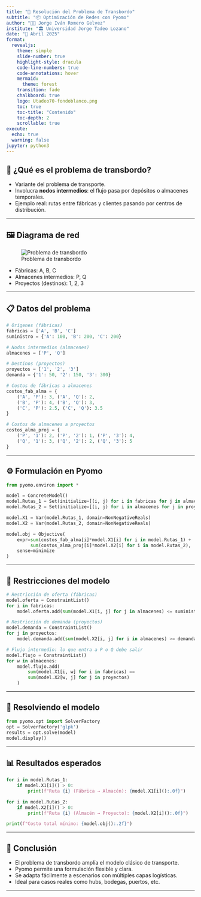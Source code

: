 ```yaml
---
title: "🔁 Resolución del Problema de Transbordo"
subtitle: "📦 Optimización de Redes con Pyomo"
author: "👨‍🏫 Jorge Iván Romero Gelvez"
institute: "🏛️ Universidad Jorge Tadeo Lozano"
date: "📅 Abril 2025"
format:
  revealjs:
    theme: simple
    slide-number: true
    highlight-style: dracula
    code-line-numbers: true
    code-annotations: hover
    mermaid:
      theme: forest
    transition: fade
    chalkboard: true
    logo: Utadeo70-fondoblanco.png
    toc: true
    toc-title: "Contenido"
    toc-depth: 2
    scrollable: true
execute:
  echo: true
  warning: false
jupyter: python3
---
```


## 🚚 ¿Qué es el problema de transbordo?

- Variante del problema de transporte.
- Involucra **nodos intermedios**: el flujo pasa por depósitos o almacenes temporales.
- Ejemplo real: rutas entre fábricas y clientes pasando por centros de distribución.

---

## 🖼️ Diagrama de red

![Problema de transbordo](https://machinelearninggeek.com/wp-content/uploads/2022/02/image-3.png)

- Fábricas: A, B, C
- Almacenes intermedios: P, Q
- Proyectos (destinos): 1, 2, 3

---

## 📋 Datos del problema

```python
# Orígenes (fábricas)
fabricas = ['A', 'B', 'C']
suministro = {'A': 100, 'B': 200, 'C': 200}

# Nodos intermedios (almacenes)
almacenes = ['P', 'Q']

# Destinos (proyectos)
proyectos = ['1', '2', '3']
demanda = {'1': 50, '2': 150, '3': 300}

# Costos de fábricas a almacenes
costos_fab_alma = {
    ('A', 'P'): 3, ('A', 'Q'): 2,
    ('B', 'P'): 4, ('B', 'Q'): 3,
    ('C', 'P'): 2.5, ('C', 'Q'): 3.5
}

# Costos de almacenes a proyectos
costos_alma_proj = {
    ('P', '1'): 2, ('P', '2'): 1, ('P', '3'): 4,
    ('Q', '1'): 3, ('Q', '2'): 2, ('Q', '3'): 5
}
```

---

## ⚙️ Formulación en Pyomo

```python
from pyomo.environ import *

model = ConcreteModel()
model.Rutas_1 = Set(initialize=[(i, j) for i in fabricas for j in almacenes])
model.Rutas_2 = Set(initialize=[(i, j) for i in almacenes for j in proyectos])

model.X1 = Var(model.Rutas_1, domain=NonNegativeReals)
model.X2 = Var(model.Rutas_2, domain=NonNegativeReals)

model.obj = Objective(
    expr=sum(costos_fab_alma[i]*model.X1[i] for i in model.Rutas_1) +
         sum(costos_alma_proj[i]*model.X2[i] for i in model.Rutas_2),
    sense=minimize
)
```

---

## 📐 Restricciones del modelo

```python
# Restricción de oferta (fábricas)
model.oferta = ConstraintList()
for i in fabricas:
    model.oferta.add(sum(model.X1[i, j] for j in almacenes) <= suministro[i])

# Restricción de demanda (proyectos)
model.demanda = ConstraintList()
for j in proyectos:
    model.demanda.add(sum(model.X2[i, j] for i in almacenes) >= demanda[j])

# Flujo intermedio: lo que entra a P o Q debe salir
model.flujo = ConstraintList()
for w in almacenes:
    model.flujo.add(
        sum(model.X1[i, w] for i in fabricas) ==
        sum(model.X2[w, j] for j in proyectos)
    )
```

---

## 🧠 Resolviendo el modelo

```python
from pyomo.opt import SolverFactory
opt = SolverFactory('glpk')
results = opt.solve(model)
model.display()
```

---

## 📊 Resultados esperados

```python
for i in model.Rutas_1:
    if model.X1[i]() > 0:
        print(f"Ruta {i} (Fábrica → Almacén): {model.X1[i]():.0f}")

for i in model.Rutas_2:
    if model.X2[i]() > 0:
        print(f"Ruta {i} (Almacén → Proyecto): {model.X2[i]():.0f}")

print(f"Costo total mínimo: {model.obj():.2f}")
```

---

## 📌 Conclusión

- El problema de transbordo amplía el modelo clásico de transporte.
- Pyomo permite una formulación flexible y clara.
- Se adapta fácilmente a escenarios con múltiples capas logísticas.
- Ideal para casos reales como hubs, bodegas, puertos, etc.

---